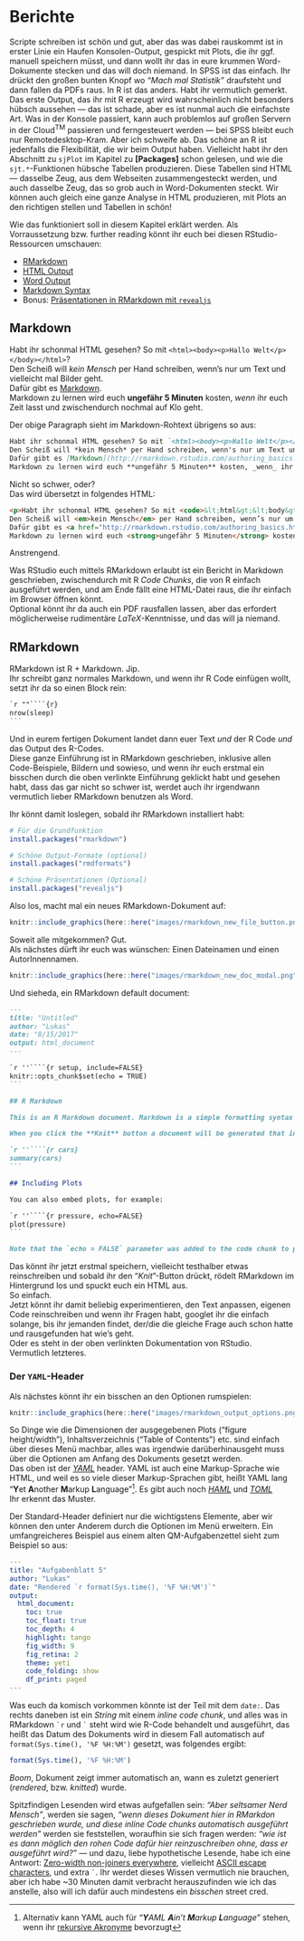 # Berichte

Scripte schreiben ist schön und gut, aber das was dabei rauskommt ist in erster Linie ein Haufen Konsolen-Output, gespickt mit Plots, die ihr ggf. manuell speichern müsst, und dann wollt ihr das in eure krummen Word-Dokumente stecken und das will doch niemand.
In SPSS ist das einfach. Ihr drückt den großen bunten Knopf wo *"Mach mal Statistik"* draufsteht und dann fallen da PDFs raus. In R ist das anders. Habt ihr vermutlich gemerkt.
Das erste Output, das ihr mit R erzeugt wird wahrscheinlich nicht besonders hübsch aussehen — das ist schade, aber es ist nunmal auch die einfachste Art. Was in der Konsole passiert, kann auch problemlos auf großen Servern in der Cloud<sup>TM</sup> passieren und ferngesteuert werden — bei SPSS bleibt euch nur Remotedesktop-Kram.
Aber ich schweife ab. Das schöne an R ist jedenfalls die Flexibilität, die wir beim Output haben. Vielleicht habt ihr den Abschnitt zu `sjPlot` im Kapitel zu **[Packages]** schon gelesen, und wie die `sjt.*`-Funktionen hübsche Tabellen produzieren. Diese Tabellen sind HTML — dasselbe Zeug, aus dem Webseiten zusammengesteckt werden, und auch dasselbe Zeug, das so grob auch in Word-Dokumenten steckt. Wir können auch gleich eine ganze Analyse in HTML produzieren, mit Plots an den richtigen stellen und Tabellen in schön!

Wie das funktioniert soll in diesem Kapitel erklärt werden.
Als Vorraussetzung bzw. further reading könnt ihr euch bei diesen RStudio-Ressourcen umschauen:

- [RMarkdown](http://rmarkdown.rstudio.com/lesson-1.html)
- [HTML Output](http://rmarkdown.rstudio.com/html_document_format.html)
- [Word Output](http://rmarkdown.rstudio.com/word_document_format.html)
- [Markdown Syntax](http://rmarkdown.rstudio.com/authoring_basics.html)
- Bonus: [Präsentationen in RMarkdown mit `revealjs`](http://rmarkdown.rstudio.com/revealjs_presentation_format.html)

## Markdown

Habt ihr schonmal HTML gesehen? So mit `<html><body><p>Hallo Welt</p></body></html>`?  
Den Scheiß will *kein Mensch* per Hand schreiben, wenn's nur um Text und vielleicht mal Bilder geht.  
Dafür gibt es [Markdown](http://rmarkdown.rstudio.com/authoring_basics.html).  
Markdown zu lernen wird euch **ungefähr 5 Minuten** kosten, _wenn_ ihr euch Zeit lasst und zwischendurch nochmal auf Klo geht.

Der obige Paragraph sieht im Markdown-Rohtext übrigens so aus:

```markdown
Habt ihr schonmal HTML gesehen? So mit `<html><body><p>Hallo Welt</p></body></html>`?  
Den Scheiß will *kein Mensch* per Hand schreiben, wenn's nur um Text und vielleicht mal Bilder geht.  
Dafür gibt es [Markdown](http://rmarkdown.rstudio.com/authoring_basics.html).  
Markdown zu lernen wird euch **ungefähr 5 Minuten** kosten, _wenn_ ihr euch Zeit lasst und zwischendurch nochmal auf Klo geht.
```

Nicht so schwer, oder?  
Das wird übersetzt in folgendes HTML:

```html
<p>Habt ihr schonmal HTML gesehen? So mit <code>&lt;html&gt;&lt;body&gt;&lt;p&gt;Hallo Welt&lt;/p&gt;&lt;/body&gt;&lt;/html&gt;</code>?<br />
Den Scheiß will <em>kein Mensch</em> per Hand schreiben, wenn’s nur um Text und vielleicht mal Bilder geht.<br />
Dafür gibt es <a href="http://rmarkdown.rstudio.com/authoring_basics.html">Markdown</a>.<br />
Markdown zu lernen wird euch <strong>ungefähr 5 Minuten</strong> kosten, <em>wenn</em> ihr euch Zeit lasst und zwischendurch nochmal auf Klo geht.</p>
```

Anstrengend.

Was RStudio euch mittels RMarkdown erlaubt ist ein Bericht in Markdown geschrieben, zwischendurch mit R *Code Chunks*, die von R einfach ausgeführt werden, und am Ende fällt eine HTML-Datei raus, die ihr einfach im Browser öffnen könnt.  
Optional könnt ihr da auch ein PDF rausfallen lassen, aber das erfordert möglicherweise rudimentäre *LaTeX*-Kenntnisse, und das will ja niemand.

## RMarkdown

RMarkdown ist R + Markdown. Jip.  
Ihr schreibt ganz normales Markdown, und wenn ihr R Code einfügen wollt, setzt ihr da so einen Block rein:

````markdown
`r ""````{r}
nrow(sleep)
```
````

Und in eurem fertigen Dokument landet dann euer Text _und_ der R Code _und_ das Output des R-Codes.  
Diese ganze Einführung ist in RMarkdown geschrieben, inklusive allen Code-Beispiele, Bildern und sowieso, und wenn ihr euch erstmal ein bisschen durch die oben verlinkte Einführung geklickt habt und gesehen habt, dass das gar nicht so schwer ist, werdet auch ihr irgendwann vermutlich lieber RMarkdown benutzen als Word.

Ihr könnt damit loslegen, sobald ihr RMarkdown installiert habt:

```r
# Für die Grundfunktion
install.packages("rmarkdown")

# Schöne Output-Formate (optional)
install.packages("rmdformats")

# Schöne Präsentationen (Optional)
install.packages("revealjs")
```


Also los, macht mal ein neues RMarkdown-Dokument auf:

```r
knitr::include_graphics(here::here("images/rmarkdown_new_file_button.png"))
```

Soweit alle mitgekommen? Gut.  
Als nächstes dürft ihr euch was wünschen: Einen Dateinamen und einen AutorInnennamen.

```r
knitr::include_graphics(here::here("images/rmarkdown_new_doc_modal.png"))
```

Und sieheda, ein RMarkdown default document:

````markdown
---
title: "Untitled"
author: "Lukas"
date: "8/15/2017"
output: html_document
---

`r ''````{r setup, include=FALSE}
knitr::opts_chunk$set(echo = TRUE)
```

## R Markdown

This is an R Markdown document. Markdown is a simple formatting syntax for authoring HTML, PDF, and MS Word documents. For more details on using R Markdown see <http://rmarkdown.rstudio.com>.

When you click the **Knit** button a document will be generated that includes both content as well as the output of any embedded R code chunks within the document. You can embed an R code chunk like this:

`r ''````{r cars}
summary(cars)
```

## Including Plots

You can also embed plots, for example:

`r ''````{r pressure, echo=FALSE}
plot(pressure)
```

Note that the `echo = FALSE` parameter was added to the code chunk to prevent printing of the R code that generated the plot.
````

Das könnt ihr jetzt erstmal speichern, vielleicht testhalber etwas reinschreiben und sobald ihr den "*Knit*"-Button drückt, rödelt RMarkdown im Hintergrund los und spuckt euch ein HTML aus.  
So einfach.  
Jetzt könnt ihr damit beliebig experimentieren, den Text anpassen, eigenen Code reinschreiben und wenn ihr Fragen habt, googlet ihr die einfach solange, bis ihr jemanden findet, der/die die gleiche Frage auch schon hatte und rausgefunden hat wie's geht.  
Oder es steht in der oben verlinkten Dokumentation von RStudio.  
Vermutlich letzteres.

### Der `YAML`-Header

Als nächstes könnt ihr ein bisschen an den Optionen rumspielen:

```r
knitr::include_graphics(here::here("images/rmarkdown_output_options.png"))
```

So Dinge wie die Dimensionen der ausgegebenen Plots ("figure height/width"), Inhaltsverzeichnis ("Table of Contents") etc. sind einfach über dieses Menü machbar, alles was irgendwie darüberhinausgeht muss über die Optionen am Anfang des Dokuments gesetzt werden.  
Das oben ist der [*YAML*](https://en.wikipedia.org/wiki/YAML) header. YAML ist auch eine Markup-Sprache wie HTML, und weil es so viele dieser Markup-Sprachen gibt, heißt YAML lang "**Y**et **A**nother **M**arkup **L**anguage"[^yaml]. Es gibt auch noch [*HAML*](https://en.wikipedia.org/wiki/Haml) und [*TOML*](https://en.wikipedia.org/wiki/TOML)  
Ihr erkennt das Muster.

Der Standard-Header definiert nur die wichtigstens Elemente, aber wir können den unter Anderem durch die Optionen im Menü erweitern. Ein umfangreicheres Beispiel aus einem alten QM-Aufgabenzettel sieht zum Beispiel so aus:

````yaml
---
title: "Aufgabenblatt 5"
author: "Lukas"
date: "Rendered `r format(Sys.time(), '%F %H:%M')`"
output:
  html_document:
    toc: true
    toc_float: true
    toc_depth: 4
    highlight: tango
    fig_width: 9
    fig_retina: 2
    theme: yeti
    code_folding: show
    df_print: paged
---
````

Was euch da komisch vorkommen könnte ist der Teil mit dem `date:`. Das rechts daneben ist ein
*String* mit einem *inline code chunk*, und alles was in RMarkdown  `` `r `` und `` ` `` steht wird
wie R-Code behandelt und ausgeführt, das heißt das Datum des Dokuments wird in diesem Fall
automatisch auf `format(Sys.time(), '%F %H:%M')` gesetzt, was folgendes ergibt:

```r
format(Sys.time(), '%F %H:%M')
```

*Boom*, Dokument zeigt immer automatisch an, wann es zuletzt generiert (*rendered*, bzw. *knitted*) wurde.  

Spitzfindigen Lesenden wird etwas aufgefallen sein: *"Aber seltsamer Nerd Mensch"*, werden sie sagen, *"wenn dieses Dokument hier in RMarkdon geschrieben wurde, und diese inline Code chunks automatisch ausgeführt werden"* werden sie feststellen, woraufhin sie sich fragen werden: *"wie ist es dann möglich den rohen Code dafür hier reinzuschreiben ohne, dass er ausgeführt wird?"* — und dazu, liebe hypothetische Lesende, habe ich eine Antwort: [Zero-width non-joiners everywhere](https://en.wikipedia.org/wiki/Zero-width_non-joiner), vielleicht [ASCII escape characters](http://donsnotes.com/tech/charsets/ascii.html), und extra `` ` ``.
Ihr werdet dieses Wissen vermutlich nie brauchen, aber ich habe ~30 Minuten damit verbracht herauszufinden wie ich das anstelle, also will ich dafür auch mindestens ein *bisschen* street cred.


[^yaml]: Alternativ kann YAML auch für <em>"**Y**AML **A**in't **M**arkup **L**anguage"</em> stehen, wenn ihr [rekursive Akronyme](https://de.wikipedia.org/wiki/Rekursives_Akronym) bevorzugt
